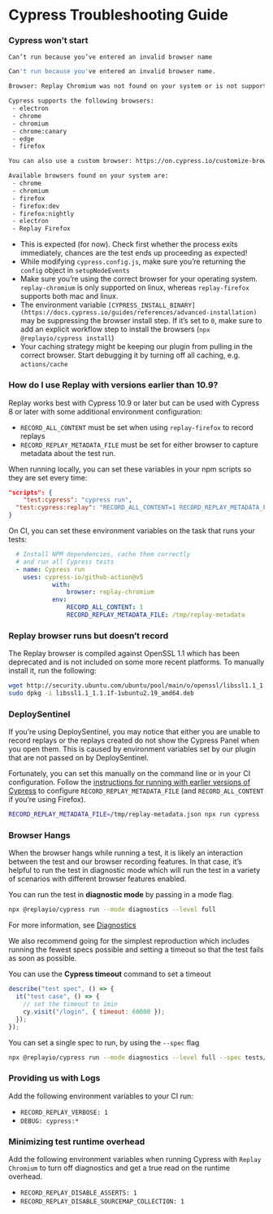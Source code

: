 # Cypress Troubleshooting Guide

### Cypress won’t start

`Can’t run because you’ve entered an invalid browser name`

```bash
Can't run because you've entered an invalid browser name.

Browser: Replay Chromium was not found on your system or is not supported by Cypress.

Cypress supports the following browsers:
 - electron
 - chrome
 - chromium
 - chrome:canary
 - edge
 - firefox

You can also use a custom browser: https://on.cypress.io/customize-browsers

Available browsers found on your system are:
 - chrome
 - chromium
 - firefox
 - firefox:dev
 - firefox:nightly
 - electron
 - Replay Firefox
```

- This is expected (for now). Check first whether the process exits immediately, chances are the test ends up proceeding as expected!
- While modifying `cypress.config.js`, make sure you’re returning the `config` object in `setupNodeEvents`
- Make sure you’re using the correct browser for your operating system. `replay-chromium` is only supported on linux, whereas `replay-firefox` supports both mac and linux.
- The environment variable `[CYPRESS_INSTALL_BINARY](https://docs.cypress.io/guides/references/advanced-installation)` may be suppressing the browser install step. If it’s set to `0`, make sure to add an explicit workflow step to install the browsers (`npx @replayio/cypress install`)
- Your caching strategy might be keeping our plugin from pulling in the correct browser. Start debugging it by turning off all caching, e.g. `actions/cache`

### How do I use Replay with versions earlier than 10.9?

Replay works best with Cypress 10.9 or later but can be used with Cypress 8 or later with some additional environment configuration:

- `RECORD_ALL_CONTENT` must be set when using `replay-firefox` to record replays
- `RECORD_REPLAY_METADATA_FILE` must be set for either browser to capture metadata about the test run.

When running locally, you can set these variables in your npm scripts so they are set every time:

```json
"scripts": {
	"test:cypress": "cypress run",
  "test:cypress:replay": "RECORD_ALL_CONTENT=1 RECORD_REPLAY_METADATA_FILE=/tmp/replay-metadata cypress run"
}
```

On CI, you can set these environment variables on the task that runs your tests:

```yaml
  # Install NPM dependencies, cache them correctly  
  # and run all Cypress tests
  - name: Cypress run
    uses: cypress-io/github-action@v5
			with:
				browser: replay-chromium
			env:
				RECORD_ALL_CONTENT: 1
				RECORD_REPLAY_METADATA_FILE: /tmp/replay-metadata

```

### Replay browser runs but doesn’t record

The Replay browser is compiled against OpenSSL 1.1 which has been deprecated and is not included on some more recent platforms. To manually install it, run the following:

```bash
wget http://security.ubuntu.com/ubuntu/pool/main/o/openssl/libssl1.1_1.1.1f-1ubuntu2.19_amd64.deb
sudo dpkg -i libssl1.1_1.1.1f-1ubuntu2.19_amd64.deb
```

### DeploySentinel

If you’re using DeploySentinel, you may notice that either you are unable to record replays or the replays created do not show the Cypress Panel when you open them. This is caused by environment variables set by our plugin that are not passed on by DeploySentinel.

Fortunately, you can set this manually on the command line or in your CI configuration. Follow the [instructions for running with earlier versions of Cypress](Cypress-FAQs.md) to configure `RECORD_REPLAY_METADATA_FILE` (and `RECORD_ALL_CONTENT` if you’re using Firefox).

```bash
RECORD_REPLAY_METADATA_FILE=/tmp/replay-metadata.json npx run cypress
```

### Browser Hangs

When the browser hangs while running a test, it is likely an interaction between the test and our browser recording features. In that case, it’s helpful to run the test in diagnostic mode which will run the test in a variety of scenarios with different browser features enabled.

You can run the test in **diagnostic mode** by passing in a mode flag.

```bash
npx @replayio/cypress run --mode diagnostics --level full 
```

For more information, see  [Diagnostics](Diagnostic-Modes.md) 

We also recommend going for the simplest reproduction which includes running the fewest specs possible and setting a timeout so that the test fails as soon as possible.

You can use the **Cypress timeout** command to set a timeout

```jsx
describe("test spec", () => {
  it("test case", () => {
    // set the timeout to 1min
    cy.visit("/login", { timeout: 60000 });
  });
});
```

You can set a single spec to run, by using the `--spec` flag

```bash
npx @replayio/cypress run --mode diagnostics --level full --spec tests/logout.spec.ts
```

### Providing us with Logs

Add the following environment variables to your CI run:

- `RECORD_REPLAY_VERBOSE: 1`
- `DEBUG: cypress:*`

### Minimizing test runtime overhead

Add the following environment variables when running Cypress with `Replay Chromium` to turn off diagnostics and get a true read on the runtime overhead.

- `RECORD_REPLAY_DISABLE_ASSERTS: 1`
- `RECORD_REPLAY_DISABLE_SOURCEMAP_COLLECTION: 1`